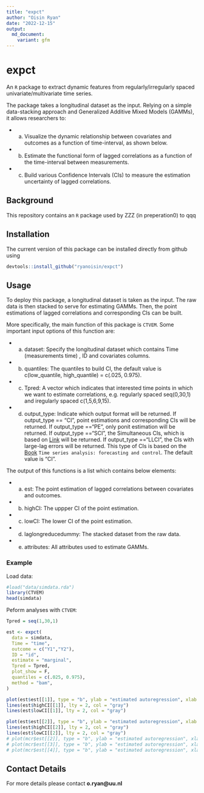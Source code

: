 ```yaml
---
title: "expct"
author: "Oisin Ryan"
date: "2022-12-15"
output: 
  md_document:
    variant: gfm
---
```


# expct

An `R` package to extract dynamic features from regularly/irregularly spaced univariate/multivariate time series.

The package takes a longitudinal dataset as the input. Relying on a simple data-stacking approach and Generalized Additive Mixed Models (GAMMs), it allows researchers to:

  - a) Visualize the dynamic relationship between covariates and outcomes as a function of time-interval, as shown below.
  - b) Estimate the functional form of lagged correlations as a function of the time-interval between measurements.
  - c) Build various Confidence Intervals (CIs) to measure the estimation uncertainty of lagged correlations.
  
## Background
This repository contains an `R` package used by ZZZ (in preperation0) to qqq

## Installation
The current version of this package can be installed directly from github using
```r
devtools::install_github("ryanoisin/expct")
```

## Usage
To deploy this package, a longitudinal dataset is taken as the input. The raw data is then stacked to serve for estimating GAMMs. Then, the point estimations of lagged correlations and corresponding CIs can be built.

More specifically, the main function of this package is `CTVEM`. Some important input options of this function are:

  - a) dataset: Specify the longitudinal dataset which contains Time (measurements time) , ID and covariates columns.
  - b) quantiles: The quantiles to build CI, the default value is c(low_quantile, high_quantile) = c(.025, 0.975).
  - c) Tpred: A vector which indicates that interested time points in which we want to estimate correlations, e.g. regularly spaced seq(0,30,1) and iregularly spaced c(1,5,6,9,15).
  - d) output_type: Indicate which output format will be returned. If output_type == "CI", point estimations and corresponding CIs will be returned. If output_type =="PE", only ponit estimation will be returned. If output_type =="SCI", the Simultaneous CIs, which is based on [Link](https://fromthebottomoftheheap.net/2016/12/15/simultaneous-interval-revisited/) will be returned. If output_type =="LLCI", the CIs with large-lag errors will be returned. This type of CIs is based on the [Book](https://books.google.com/books?hl=en&lr=&id=rNt5CgAAQBAJ&oi=fnd&pg=PR7&dq=Time+series+forecasting+and+control&ots=DK80uNo2Wy&sig=qqqwadWjU9h-ZeP9a-lXxpVdb_Q#v=onepage&q=Time%20series%20forecasting%20and%20control&f=false) `Time series analysis: forecasting and control`. The default value is "CI".
  
The output of this functions is a list which contains below elements:

  - a) est: The point estimation of lagged correlations between covariates and outcomes.
  - b) highCI: The uppper CI of the point estimation.
  - c) lowCI: The lower CI of the point estimation.
  - d) laglongreducedummy: The stacked dataset from the raw data.
  - e) attributes: All attributes used to estimate GAMMs.  


### Example

Load data:

```r
#load("data/simdata.rda")
library(CTVEM)
head(simdata)

```

Peform analyses with `CTVEM`:

```r
Tpred = seq(1,30,1)

est <- expct(
  data = simdata,
  Time = "time",
  outcome = c("Y1","Y2"),
  ID = "id",
  estimate = "marginal",
  Tpred = Tpred,
  plot_show = F,
  quantiles = c(.025, 0.975),
  method = "bam",
)

plot(est$est[[1]], type = "b", ylab = "estimated autoregression", xlab = "time diff", main = "Autoregression X1")
lines(est$highCI[[1]], lty = 2, col = "gray")
lines(est$lowCI[[1]], lty = 2, col = "gray")

plot(est$est[[2]], type = "b", ylab = "estimated autoregression", xlab = "time diff", main = "Cross-Regression X2 on X1")
lines(est$highCI[[2]], lty = 2, col = "gray")
lines(est$lowCI[[2]], lty = 2, col = "gray")
# plot(mcr$est[[2]], type = "b", ylab = "estimated autoregression", xlab = "time diff", main = "Cross-Regresion")
# plot(mcr$est[[3]], type = "b", ylab = "estimated autoregression", xlab = "time diff", main = "Autoregression X1")
# plot(mcr$est[[4]], type = "b", ylab = "estimated autoregression", xlab = "time diff", main = "Autoregression X1")
```


## Contact Details

For more details please contact **o.ryan@uu.nl**
